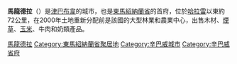 {{Infobox settlement
|official_name = 馬龍德拉
|other_name = 
|native_name = Marondera
|nickname = 
|settlement_type = 城市
|motto = 
|image_skyline = 
|imagesize = 
|image_caption = 
|image_flag = 
|flag_size =
|image_seal = 
|seal_size =
|image_shield = 
|shield_size = 
|image_blank_emblem =
|blank_emblem_type =
|blank_emblem_size =
|image_map = 
|mapsize = 
|map_caption = 
|image_map1 = 
|mapsize1 = 
|map_caption1 = 
|image_dot_map =
|pushpin_map = Zimbabwe
|pushpin_label_position = 
|pushpin_map_caption = 
|pushpin_mapsize =
|subdivision_type = 國家
|subdivision_name = [[辛巴威|辛巴威]]
|subdivision_type1 = 省
|subdivision_name1 = [[東馬紹納蘭省|東馬紹納蘭省]]
|subdivision_type2 = 
|subdivision_name2 = 
|government_footnotes =
|government_type =
|leader_title =
|leader_name = 
|established_title = 村落
|established_date = 1913年
|established_title2 = 城鎮
|established_date2 = 1943年
|established_title3 = 城市
|established_date3 = 1982年
|area_magnitude = 
|unit_pref =
|area_footnotes =
|area_total_km2 = 
|area_land_km2 =
|area_water_km2 =
|area_water_percent =
|population_as_of = 2013
|population_footnotes =
|population_note =
|population_total =68,017
|population_density_km2 =
|population_metro =
|population_density_metro_km2 =
|timezone = [[中非時間|CAT]] 
|utc_offset = +2
|elevation_footnotes = 
|elevation_m = 
|postal_code_type = 
|postal_code =
|area_code =
|blank_name =
|blank_info =
|website = 
|footnotes = 
}} 

'''馬龍德拉'''（{{lang-en|Marondera}}）是[[津巴布韋|津巴布韋]]的城市，也是[[東馬紹納蘭省|東馬紹納蘭省]]的首府，位於[[哈拉雷|哈拉雷]]以東約72公里，在2000年土地重新分配前是該國的大型林業和農業中心，出售木材、[[煙草|煙草]]、[[玉米|玉米]]、牛肉和奶類產品。

{{辛巴威行政區劃}}
{{Authority control}}

{{DEFAULTSORT:Marondera}}
[[Category:馬龍德拉|]]
[[Category:東馬紹納蘭省聚居地|Category:東馬紹納蘭省聚居地]]
[[Category:辛巴威城市|Category:辛巴威城市]]
[[Category:辛巴威省府|Category:辛巴威省府]]